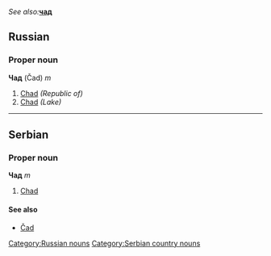 ''See also: '''''[[чад]]'''
==Russian==
[[Category:Russian nouns]]
===Proper noun===
'''Чад''' (Čad) ''m''
#[[Chad]] ''(Republic of)''
#[[Chad]] ''(Lake)''


----
==Serbian==
===Proper noun===
'''Чад''' ''m''
#[[Chad]]
====See also====
*[[Čad]]
[[Category:Serbian country nouns]]
